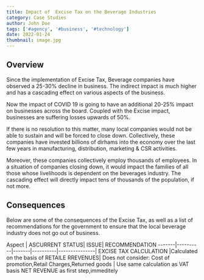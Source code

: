 ```yaml
---
title: Impact of  Excise Tax on the Beverage Industries
category: Case Studies
author: John Doe
tags: ['#agency', '#business', '#technology']
date: 2022-01-24
thumbnail: image.jpg
---
```


## Overview

Since the implementation of Excise Tax, Beverage companies have
observed a 25-30% decline in business. The indirect impact is much
higher and has a cascading effect on various aspects of the business.

Now the impact of COVID 19 is going to have an additional 20-25%
impact on businesses across the board. Coupled with the Excise
impact, businesses are suffering losses upwards of 50%.

If there is no resolution to this matter, many local companies would
not be able to sustain and will be forced to close down. Collectively,
these companies have invested billions of dirhams into the economy
over the last few years in manufacturing, distribution, marketing &
CSR activities.

Moreover, these companies collectively employ thousands of
employees. In a situation of companies closing down, it would impact
the families of all those whose livelihoods is dependent on the
beverages industry. The cascading effect will directly impact tens of
thousands of the population, if not more.


## Consequences

Below are some of the consequences of the Excise Tax, as well as a list of recommendations for
the government to ensure that the local beverage industry does not go out of business.


Aspect | ASCURRENT STATUS| ISSUE| RECOMMENDATION
-------|----------|-------|----------|---------------|
EXCISE TAX CALCULATION |Calculated on the basis of RETAILE RREVENUES|  Does not consider: Cost of promotion,Retail Charges,Returned goods | Use same calculation as VAT basis NET REVENUE as first step,immeditely

